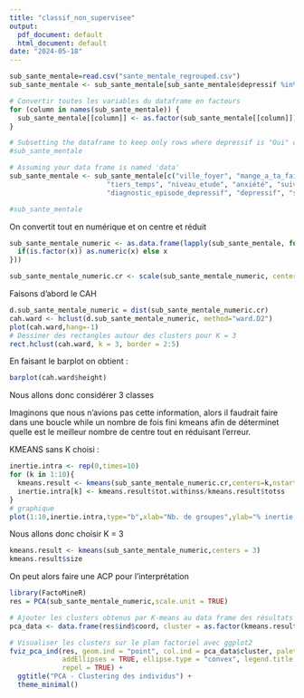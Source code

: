 ```yaml
---
title: "classif_non_supervisee"
output:
  pdf_document: default
  html_document: default
date: "2024-05-18"
---
```


```r
sub_sante_mentale=read.csv("sante_mentale_regrouped.csv")
sub_sante_mentale <- sub_sante_mentale[sub_sante_mentale$depressif %in% c("Oui", "Non"), ]

# Convertir toutes les variables du dataframe en facteurs
for (column in names(sub_sante_mentale)) {
  sub_sante_mentale[[column]] <- as.factor(sub_sante_mentale[[column]])
}

# Subsetting the dataframe to keep only rows where depressif is "Oui" or "Non"
#sub_sante_mentale

# Assuming your data frame is named 'data'
sub_sante_mentale <- sub_sante_mentale[c("ville_foyer", "mange_a_ta_faim", "alcool", "Conflits.Familiaux", 
                        "tiers_temps", "niveau_etude", "anxiété", "suivi_psycho", 
                        "diagnostic_episode_depressif", "depressif", "suivi_medicale_depressif","mange_a_ta_faim", "Travail_domicile","vie_sociale")]

#sub_sante_mentale
```

On convertit tout en numérique et on centre et réduit
```r
sub_sante_mentale_numeric <- as.data.frame(lapply(sub_sante_mentale, function(x) {
  if(is.factor(x)) as.numeric(x) else x
}))

sub_sante_mentale_numeric.cr <- scale(sub_sante_mentale_numeric, center = TRUE, scale = TRUE)
```


Faisons d'abord le CAH
```r
d.sub_sante_mentale_numeric = dist(sub_sante_mentale_numeric.cr)
cah.ward <- hclust(d.sub_sante_mentale_numeric, method="ward.D2")
plot(cah.ward,hang=-1)
# Dessiner des rectangles autour des clusters pour K = 3
rect.hclust(cah.ward, k = 3, border = 2:5)
```
En faisant le barplot on obtient :
```r
barplot(cah.ward$height)
```
Nous allons donc considérer 3 classes


Imaginons que nous n'avions pas cette information, alors il faudrait faire dans une boucle while un nombre de fois fini kmeans afin de déterminet quelle est le meilleur nombre de centre tout en réduisant l'erreur.

KMEANS sans K choisi :
```r
inertie.intra <- rep(0,times=10)
for (k in 1:10){
  kmeans.result <- kmeans(sub_sante_mentale_numeric.cr,centers=k,nstart=100)
  inertie.intra[k] <- kmeans.result$tot.withinss/kmeans.result$totss
}
# graphique
plot(1:10,inertie.intra,type="b",xlab="Nb. de groupes",ylab="% inertie intra")
```
Nous allons donc choisir K = 3
```r
kmeans.result <- kmeans(sub_sante_mentale_numeric,centers = 3)
kmeans.result$size
```


On peut alors faire une ACP pour l'interprétation
```r
library(FactoMineR)
res = PCA(sub_sante_mentale_numeric,scale.unit = TRUE)
```
```r
# Ajouter les clusters obtenus par K-means au data frame des résultats de la PCA
pca_data <- data.frame(res$ind$coord, cluster = as.factor(kmeans.result$cluster))

# Visualiser les clusters sur le plan factoriel avec ggplot2
fviz_pca_ind(res, geom.ind = "point", col.ind = pca_data$cluster, palette = "jco", 
             addEllipses = TRUE, ellipse.type = "convex", legend.title = "Cluster", 
             repel = TRUE) + 
  ggtitle("PCA - Clustering des individus") + 
  theme_minimal()

```

